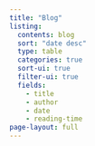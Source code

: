 ```yaml
---
title: "Blog"
listing:
  contents: blog
  sort: "date desc"
  type: table
  categories: true
  sort-ui: true
  filter-ui: true
  fields:
    - title
    - author
    - date
    - reading-time
page-layout: full
---
```

